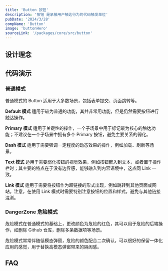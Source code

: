 ```yaml
---
title: 'Button 按钮'
description: '按钮 是承接用户触达行为的代码触发单位'
pubDate: '2024/3/28'
compName: 'Button'
image: 'buttonHero'
sourceLink: '/packages/core/src/button'
---
```



## 设计理念

## 代码演示


### 普通模式

普通模式的 Button 适用于大多数场景，包括表单提交、页面跳转等。

**Default 模式** 适用于较为普通的功能，其并非常用功能，但是仍然需要按钮进行触达操作。

**Primary 模式** 适用于关键性的操作，一个子场景中用于标记最为核心的触达功能；不建议在一个子场景中拥有多个 Primary 按钮，避免主要关系的弱化。

**Dash 模式** 适用于需要强调一定程度的动态效果的操作，例如加载、刷新等场景。

**Text 模式** 适用于需要弱化按钮的视觉效果，例如按钮嵌入到文本，或者置于操作栏时；其主要的特点在于没有边界感，能够融入到内容语境中，这点同 Link 一致。

**Link 模式** 适用于需要将按钮作为超链接的形式出现，例如跳转到其他页面或网站。注意，在使用 Link 模式时需要特别注意按钮的位置和样式，避免与其他链接混淆。

<CodeExample>
    <ButtonExample></ButtonExample>
</CodeExample>

### DangerZone 危险模式

危险模式在普通模式的基础上，更改颜色为危险的红色，其可以用于危险的后端操作，如删除 Github 仓库，删除多条数据项等场景。

危险模式常常伴随低模态弹窗，危险的颜色配合二次确认，可以很好的保留一体化应用的感觉，用于替换高模态弹窗带来的隔阂感。


<CodeExample>
    <ButtonDangerExample client:load />
</CodeExample>

<APIOfComponent doc={Button}></APIOfComponent>

## FAQ

